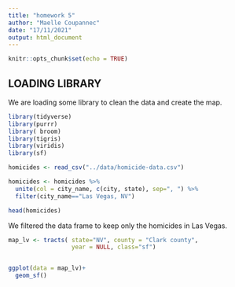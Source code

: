 ```yaml
---
title: "homework 5"
author: "Maelle Coupannec"
date: "17/11/2021"
output: html_document
---
```


```r
knitr::opts_chunk$set(echo = TRUE)
```

## LOADING LIBRARY

We are loading some library to clean the data and create the map.

```r
library(tidyverse)
library(purrr)
library( broom)
library(tigris)
library(viridis)
library(sf)


```
```r
homicides <- read_csv("../data/homicide-data.csv")

homicides <- homicides %>%
  unite(col = city_name, c(city, state), sep=", ") %>%
  filter(city_name=="Las Vegas, NV")

head(homicides)
```

We filtered the data frame to keep only the homicides in Las Vegas.


```r
map_lv <- tracts( state="NV", county = "Clark county", 
                  year = NULL, class="sf")


ggplot(data = map_lv)+
  geom_sf()
  

```

